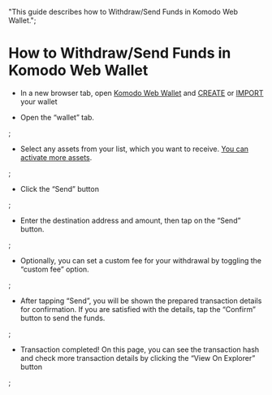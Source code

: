   "This guide describes how to Withdraw/Send Funds in Komodo Web Wallet.";


# How to Withdraw/Send Funds in Komodo Web Wallet

*	In a new browser tab, open [Komodo Web Wallet]() and [CREATE]() or [IMPORT]() your wallet
	
*	Open the “wallet” tab.
	
<OptimizedImage title=" How to Withdraw/Send Funds in Komodo Web Wallet" src={howToWithdrawFunds1} alt=" How to Withdraw/Send Funds in Komodo Web Wallet" />;

*	Select any assets from your list, which you want to receive. [You can activate more assets]().
	
<OptimizedImage title=" How to Withdraw/Send Funds in Komodo Web Wallet" src={howToWithdrawFunds2} alt=" How to Withdraw/Send Funds in Komodo Web Wallet" />;

*	Click the “Send” button
	
<OptimizedImage title=" How to Withdraw/Send Funds in Komodo Web Wallet" src={howToWithdrawFunds3} alt=" How to Withdraw/Send Funds in Komodo Web Wallet" />;

*	Enter the destination address and amount, then tap on the “Send” button.
	
<OptimizedImage title=" How to Withdraw/Send Funds in Komodo Web Wallet" src={howToWithdrawFunds4} alt=" How to Withdraw/Send Funds in Komodo Web Wallet" />;

*	Optionally, you can set a custom fee for your withdrawal by toggling the “custom fee” option.
	
<OptimizedImage title=" How to Withdraw/Send Funds in Komodo Web Wallet" src={howToWithdrawFunds5} alt=" How to Withdraw/Send Funds in Komodo Web Wallet" />;

*	After tapping “Send”, you will be shown the prepared transaction details for confirmation. If you are satisfied with the details, tap the “Confirm” button to send the funds.
	
<OptimizedImage title=" How to Withdraw/Send Funds in Komodo Web Wallet" src={howToWithdrawFunds6} alt=" How to Withdraw/Send Funds in Komodo Web Wallet" />;
	
*	Transaction completed! On this page, you can see the transaction hash and check more transaction details by clicking the “View On Explorer” button
	
<OptimizedImage title=" How to Withdraw/Send Funds in Komodo Web Wallet" src={howToWithdrawFunds7} alt=" How to Withdraw/Send Funds in Komodo Web Wallet" />;




	


